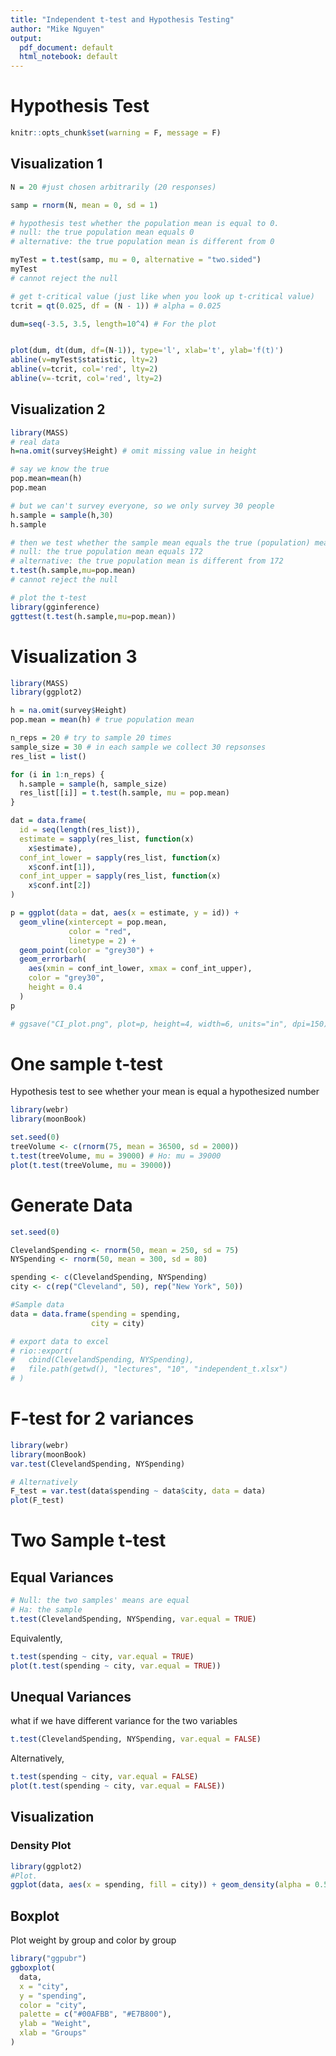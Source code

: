 ```yaml
---
title: "Independent t-test and Hypothesis Testing"
author: "Mike Nguyen"
output:
  pdf_document: default
  html_notebook: default
---
```


# Hypothesis Test

```r
knitr::opts_chunk$set(warning = F, message = F)
```

## Visualization 1

```r
N = 20 #just chosen arbitrarily (20 responses)

samp = rnorm(N, mean = 0, sd = 1)

# hypothesis test whether the population mean is equal to 0. 
# null: the true population mean equals 0
# alternative: the true population mean is different from 0

myTest = t.test(samp, mu = 0, alternative = "two.sided")
myTest
# cannot reject the null

# get t-critical value (just like when you look up t-critical value)
tcrit = qt(0.025, df = (N - 1)) # alpha = 0.025

dum=seq(-3.5, 3.5, length=10^4) # For the plot


plot(dum, dt(dum, df=(N-1)), type='l', xlab='t', ylab='f(t)')
abline(v=myTest$statistic, lty=2)
abline(v=tcrit, col='red', lty=2)
abline(v=-tcrit, col='red', lty=2)
```

## Visualization 2

```r
library(MASS)
# real data
h=na.omit(survey$Height) # omit missing value in height

# say we know the true 
pop.mean=mean(h)
pop.mean

# but we can't survey everyone, so we only survey 30 people
h.sample = sample(h,30)
h.sample

# then we test whether the sample mean equals the true (population) mean
# null: the true population mean equals 172
# alternative: the true population mean is different from 172
t.test(h.sample,mu=pop.mean)
# cannot reject the null

# plot the t-test
library(gginference)
ggttest(t.test(h.sample,mu=pop.mean))
```

# Visualization 3

```r
library(MASS)
library(ggplot2)

h = na.omit(survey$Height)
pop.mean = mean(h) # true population mean

n_reps = 20 # try to sample 20 times
sample_size = 30 # in each sample we collect 30 repsonses 
res_list = list()

for (i in 1:n_reps) {
  h.sample = sample(h, sample_size)
  res_list[[i]] = t.test(h.sample, mu = pop.mean)
}

dat = data.frame(
  id = seq(length(res_list)),
  estimate = sapply(res_list, function(x)
    x$estimate),
  conf_int_lower = sapply(res_list, function(x)
    x$conf.int[1]),
  conf_int_upper = sapply(res_list, function(x)
    x$conf.int[2])
)

p = ggplot(data = dat, aes(x = estimate, y = id)) +
  geom_vline(xintercept = pop.mean,
             color = "red",
             linetype = 2) +
  geom_point(color = "grey30") +
  geom_errorbarh(
    aes(xmin = conf_int_lower, xmax = conf_int_upper),
    color = "grey30",
    height = 0.4
  )
p

# ggsave("CI_plot.png", plot=p, height=4, width=6, units="in", dpi=150)
```

# One sample t-test

Hypothesis test to see whether your mean is equal a hypothesized number

```r
library(webr)
library(moonBook)

set.seed(0)
treeVolume <- c(rnorm(75, mean = 36500, sd = 2000))
t.test(treeVolume, mu = 39000) # Ho: mu = 39000
plot(t.test(treeVolume, mu = 39000))
```

# Generate Data

```r
set.seed(0)

ClevelandSpending <- rnorm(50, mean = 250, sd = 75)
NYSpending <- rnorm(50, mean = 300, sd = 80)

spending <- c(ClevelandSpending, NYSpending)
city <- c(rep("Cleveland", 50), rep("New York", 50))

#Sample data
data = data.frame(spending = spending,
                  city = city)

# export data to excel
# rio::export(
#   cbind(ClevelandSpending, NYSpending),
#   file.path(getwd(), "lectures", "10", "independent_t.xlsx")
# )
```

# F-test for 2 variances

```r
library(webr)
library(moonBook)
var.test(ClevelandSpending, NYSpending)

# Alternatively 
F_test = var.test(data$spending ~ data$city, data = data)
plot(F_test)
```

# Two Sample t-test

## Equal Variances

```r
# Null: the two samples' means are equal 
# Ha: the sample
t.test(ClevelandSpending, NYSpending, var.equal = TRUE)
```

Equivalently,

```r
t.test(spending ~ city, var.equal = TRUE)
plot(t.test(spending ~ city, var.equal = TRUE))
```

## Unequal Variances

what if we have different variance for the two variables

```r
t.test(ClevelandSpending, NYSpending, var.equal = FALSE)
```

Alternatively,

```r
t.test(spending ~ city, var.equal = FALSE)
plot(t.test(spending ~ city, var.equal = FALSE))
```

## Visualization

### Density Plot

```r
library(ggplot2)
#Plot.
ggplot(data, aes(x = spending, fill = city)) + geom_density(alpha = 0.5)
```

## Boxplot

Plot weight by group and color by group

```r
library("ggpubr")
ggboxplot(
  data,
  x = "city",
  y = "spending",
  color = "city",
  palette = c("#00AFBB", "#E7B800"),
  ylab = "Weight",
  xlab = "Groups"
)

```
